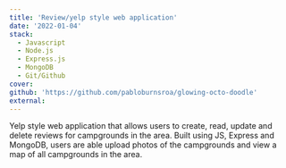 ```yaml
---
title: 'Review/yelp style web application'
date: '2022-01-04'
stack:
  - Javascript
  - Node.js
  - Express.js
  - MongoDB
  - Git/Github
cover:
github: 'https://github.com/pabloburnsroa/glowing-octo-doodle'
external:
---
```


Yelp style web application that allows users to create, read, update and delete reviews for campgrounds in the area. Built using JS, Express and MongoDB, users are able upload photos of the campgrounds and view a map of all campgrounds in the area.
